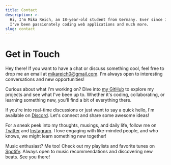 ```yaml
---
title: Contact
description: >-
  Hi, I'm Mika Reich, an 18-year-old student from Germany. Ever since I was 12,
  I've been passionately coding web applications and much more.
slug: contact
---
```


# Get in Touch

Hey there! If you want to have a chat or discuss something cool, feel free to 
drop me an email at [mikareich0@gmail.com](mailto:mikareich0@gmail.com). I'm 
always open to interesting conversations and new opportunities!

Curious about what I'm working on? Dive into [my GitHub](https://github.com/mikareich) 
to explore my projects and see what I've been up to. Whether it's coding, 
collaborating, or learning something new, you'll find a bit of everything there.

If you're into real-time discussions or just want to say a quick hello, I'm 
available on [Discord](https://discordapp.com/users/708739192678514780). Let's connect and share some 
awesome ideas!

For a sneak peek into my thoughts, musings, and daily life, follow me on 
[Twitter](https://twitter.com/mika_reich) and 
[Instagram](https://instagram.com/reichmika). I love engaging with like-minded 
people, and who knows, we might learn something new together!

Music enthusiast? Me too! Check out my playlists and favorite tunes on 
[Spotify](https://open.spotify.com/user/mikareich). Always open to music 
recommendations and discovering new beats. See you there!
